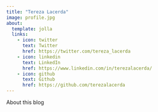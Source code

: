 ```yaml
---
title: "Tereza Lacerda"
image: profile.jpg
about:
  template: jolla
  links:
    - icon: twitter
      text: Twitter
      href: https://twitter.com/tereza_lacerda
    - icon: linkedin
      text: LinkedIn
      href: https://www.linkedin.com/in/terezalacerda/
    - icon: github
      text: Github
      href: https://github.com/terezalacerda
---
```


About this blog
